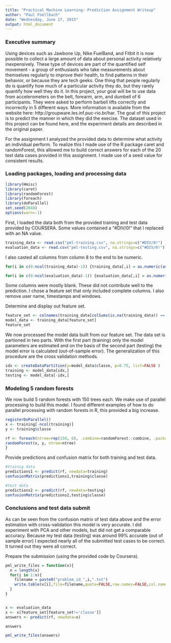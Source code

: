 ```yaml
---
title: "Practical Machine Learning: Prediction Assignment Writeup"
author: "Paul Foellbach"
date: "Wednesday, June 17, 2015"
output: html_document
---
```

### Executive summary

Using devices such as Jawbone Up, Nike FuelBand, and Fitbit it is now possible to collect a large amount of data about personal activity relatively inexpensively. These type of devices are part of the quantified self movement - a group of enthusiasts who take measurements about themselves regularly to improve their health, to find patterns in their behavior, or because they are tech geeks. One thing that people regularly do is quantify how much of a particular activity they do, but they rarely quantify how well they do it. In this project, your goal will be to use data from accelerometers on the belt, forearm, arm, and dumbell of 6 participants. They were asked to perform barbell lifts correctly and incorrectly in 5 different ways. More information is available from the website here: http://groupware.les.inf.puc-rio.br/har. The goal of this project is to predict the manner in which they did the execise. The dataset used in this project can be found here, and the experiment details are described in the original paper.

For the assignment I analyzed the provided data to determine what activity an individual perform.
To realize this I made use of the R package caret and randomForest, this allowed me to build correct answers for
each of the 20 test data cases provided in this assignment.  I made use of a seed value for 
consistent results.

### Loading packages, loading and processing data
```r
library(Hmisc)
library(caret)
library(randomForest)
library(foreach)
library(doParallel)
set.seed(2048)
options(warn=-1)
```

First, I loaded the data both from the provided training and test data provided by COURSERA.
Some values contained a "#DIV/0!" that I replaced with an NA value.

```r
training_data <- read.csv("pml-training.csv", na.strings=c("#DIV/0!") )
evaluation_data <- read.csv("pml-testing.csv", na.strings=c("#DIV/0!") )
```

I also casted all columns from column 8 to the end to be numeric.

```r
for(i in c(8:ncol(training_data)-1)) {training_data[,i] = as.numeric(as.character(training_data[,i]))}

for(i in c(8:ncol(evaluation_data)-1)) {evaluation_data[,i] = as.numeric(as.character(evaluation_data[,i]))}
```

Some columns were mostly blank. These did not contribute well to the prediction. I chose a feature
set that only included complete columns. I also remove user name, timestamps and windows.  

Determine and display out feature set.

```r
feature_set <- colnames(training_data[colSums(is.na(training_data)) == 0])[-(1:7)]
model_data <- training_data[feature_set]
feature_set
```

We now processed the model data built from our feature set. The data set is partioned in two parts. With the first part (training) only the model parameters are estimated and on the basis of the second part (testing) the model error is calculated (out-of-sample error). The generalization of this procedure are the cross validation methods.

```r
idx <- createDataPartition(y=model_data$classe, p=0.75, list=FALSE )
training <- model_data[idx,]
testing <- model_data[-idx,]
```
      
### Modeling 5 random forests
We now build 5 random forests with 150 trees each. We make use of parallel processing to build this
model. I found different examples of how to do parallel processing with random forests in R, this
provided a big increase.

```r
registerDoParallel()
x <- training[-ncol(training)]
y <- training$classe

rf <- foreach(ntree=rep(150, 6), .combine=randomForest::combine, .packages='randomForest') %dopar% {
randomForest(x, y, ntree=ntree) 
}
```

Provide predictions and confusion matrix for both training and test data.

```r
#trainig data
predictions1 <- predict(rf, newdata=training)
confusionMatrix(predictions1,training$classe)
```
```r
#test data
predictions2 <- predict(rf, newdata=testing)
confusionMatrix(predictions2,testing$classe)
```

### Conclusions and test data submit

As can be seen from the confusion matrix of test data above and the error estimation with cross-validation this model is very accurate. I did experiment with PCA 
and other models, but did not get a comparable accuracy. Because my test data (testing) was around 99% 
accurate (out of sample error) I expected nearly all of the submitted test cases to be correct. It turned out they 
were all correct.

Prepare the submission (using the provided code by Coursera).

```r
pml_write_files = function(x){
  n = length(x)
  for(i in 1:n){
    filename = paste0("problem_id_",i,".txt")
    write.table(x[i],file=filename,quote=FALSE,row.names=FALSE,col.names=FALSE)
  }
}


x <- evaluation_data
x <- x[feature_set[feature_set!='classe']]
answers <- predict(rf, newdata=x)

answers

pml_write_files(answers)
```
